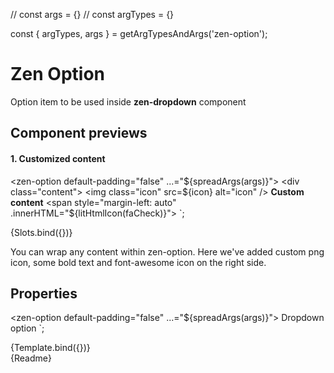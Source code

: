 
// const args = {}
// const argTypes = {}

const { argTypes, args } = getArgTypesAndArgs('zen-option');

<Meta title="Forms/Fragments/Option" component="zen-option" argTypes={argTypes} />

# Zen Option

Option item to be used inside **zen-dropdown** component

## Component previews

#### 1. Customized content

  <style>
    ${styles} .icon {
      height: 1rem;
      margin-right: 0.5rem;
    }
    .content {
      display: flex;
      align-items: center;
      padding: 1rem;
    }
    zen-option {
      display: inline-block;
      max-width: 300px;
      width: 100%;
    }
  </style>
  <zen-option default-padding="false" ...="${spreadArgs(args)}">
    <div class="content">
      <img class="icon" src=${icon} alt="icon" />
      <b>Custom content</b>
      <span style="margin-left: auto" .innerHTML="${litHtmlIcon(faCheck)}"></span>
    </div>
  </zen-option>
`;

<Canvas>
  <Story
    name="slots"
    args={{
    }}
  >
    {Slots.bind({})}
  </Story>
</Canvas>

You can wrap any content within zen-option. Here we've added custom png icon, some bold text and font-awesome icon on the right side.

## Properties

  <zen-option default-padding="false" ...="${spreadArgs(args)}">
    Dropdown option
  </zen-option>
`;

<Canvas>
  <Story
    name="default"
    args={{
      ...args
    }}
  >
    {Template.bind({})}
  </Story>
</Canvas>

<ArgsTable story="default" />

<div class="stencildoc" />
<Description>{Readme}</Description>
